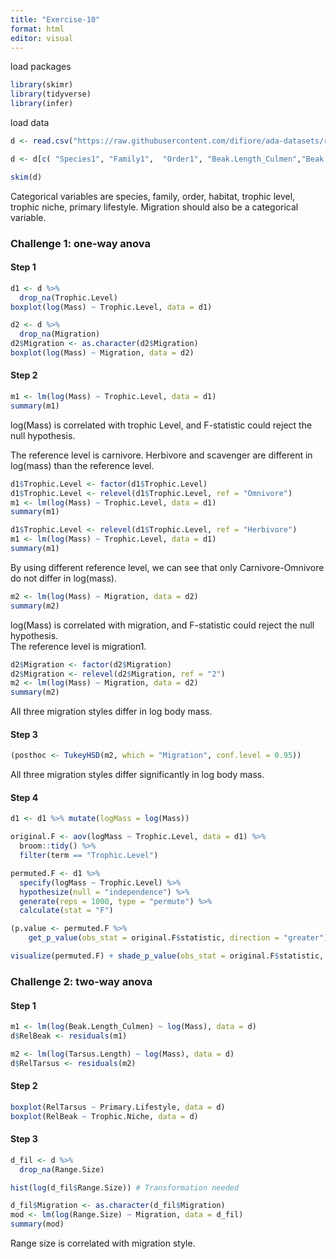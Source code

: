 ```yaml
---
title: "Exercise-10"
format: html
editor: visual
---
```


load packages

```r
library(skimr)
library(tidyverse)
library(infer)
```

load data

```r
d <- read.csv("https://raw.githubusercontent.com/difiore/ada-datasets/refs/heads/main/AVONETdataset1.csv")

d <- d[c( "Species1", "Family1",  "Order1", "Beak.Length_Culmen","Beak.Width",  "Beak.Depth", "Tarsus.Length", "Wing.Length","Tail.Length", "Mass", "Habitat", "Migration", "Trophic.Level", "Trophic.Niche",  "Primary.Lifestyle", "Min.Latitude", "Max.Latitude",  "Centroid.Latitude", "Centroid.Longitude", "Range.Size")]

skim(d)
```

Categorical variables are species, family, order, habitat, trophic level, trophic niche, primary lifestyle. Migration should also be a categorical variable.

### Challenge 1: one-way anova

#### Step 1

```r
d1 <- d %>%
  drop_na(Trophic.Level)
boxplot(log(Mass) ~ Trophic.Level, data = d1)

d2 <- d %>%
  drop_na(Migration)
d2$Migration <- as.character(d2$Migration)
boxplot(log(Mass) ~ Migration, data = d2)
```

#### Step 2

```r
m1 <- lm(log(Mass) ~ Trophic.Level, data = d1)
summary(m1)
```

log(Mass) is correlated with trophic Level, and F-statistic could reject the null hypothesis. <br>

The reference level is carnivore. Herbivore and scavenger are different in log(mass) than the reference level.

```r
d1$Trophic.Level <- factor(d1$Trophic.Level)
d1$Trophic.Level <- relevel(d1$Trophic.Level, ref = "Omnivore")
m1 <- lm(log(Mass) ~ Trophic.Level, data = d1)
summary(m1)

d1$Trophic.Level <- relevel(d1$Trophic.Level, ref = "Herbivore")
m1 <- lm(log(Mass) ~ Trophic.Level, data = d1)
summary(m1)
```

By using different reference level, we can see that only Carnivore-Omnivore do not differ in log(mass).

```r
m2 <- lm(log(Mass) ~ Migration, data = d2)
summary(m2)
```

log(Mass) is correlated with migration, and F-statistic could reject the null hypothesis. <br> The reference level is migration1.

```r
d2$Migration <- factor(d2$Migration)
d2$Migration <- relevel(d2$Migration, ref = "2")
m2 <- lm(log(Mass) ~ Migration, data = d2)
summary(m2)
```

All three migration styles differ in log body mass.

#### Step 3

```r
(posthoc <- TukeyHSD(m2, which = "Migration", conf.level = 0.95))
```

All three migration styles differ significantly in log body mass.

#### Step 4

```r
d1 <- d1 %>% mutate(logMass = log(Mass))

original.F <- aov(logMass ~ Trophic.Level, data = d1) %>%
  broom::tidy() %>%
  filter(term == "Trophic.Level")

permuted.F <- d1 %>%
  specify(logMass ~ Trophic.Level) %>%
  hypothesize(null = "independence") %>%
  generate(reps = 1000, type = "permute") %>%
  calculate(stat = "F")

(p.value <- permuted.F %>%
    get_p_value(obs_stat = original.F$statistic, direction = "greater"))

visualize(permuted.F) + shade_p_value(obs_stat = original.F$statistic, direction = "greater")
```

### Challenge 2: two-way anova
#### Step 1
```r
m1 <- lm(log(Beak.Length_Culmen) ~ log(Mass), data = d)
d$RelBeak <- residuals(m1)

m2 <- lm(log(Tarsus.Length) ~ log(Mass), data = d)
d$RelTarsus <- residuals(m2)
```

#### Step 2
```r
boxplot(RelTarsus ~ Primary.Lifestyle, data = d)
boxplot(RelBeak ~ Trophic.Niche, data = d)
```

#### Step 3
```r
d_fil <- d %>%
  drop_na(Range.Size)

hist(log(d_fil$Range.Size)) # Transformation needed

d_fil$Migration <- as.character(d_fil$Migration)
mod <- lm(log(Range.Size) ~ Migration, data = d_fil)
summary(mod)
```
Range size is correlated with migration style. 